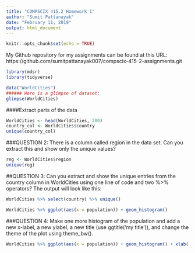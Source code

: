 ```yaml
---
title: "COMPSCIX 415.2 Homework 1"
author: "Sumit Pattanayak"
date: "February 11, 2019"
output: html_document
---
```


```r
knitr::opts_chunk$set(echo = TRUE)
```
My Github repository for my assignments can be found at this URL: https://github.com/sumitpattanayak007/compscix-415-2-assignments.git

```r
library(mdsr)
library(tidyverse)
```

```r
data("WorldCities")
###### Here is a glimpse of dataset:
glimpse(WorldCities)
```

####Extract parts of the data

```r
WorldCities <- head(WorldCities, 200)
country_col <- WorldCities$country
unique(country_col)

```

###QUESTION 2: There is a column called region in the data set. Can you extract this and show only the unique values?

```r
reg <- WorldCities$region
unique(reg)

```

##QUESTION 3: Can you extract and show the unique entries from the country column in WorldCities using one line of code and two %>% operators? The output will look like this:

```r
WorldCities %>% select(country) %>% unique()

```

```r
WorldCities %>% ggplot(aes(x = population)) + geom_histogram()
```

###QUESTION 4: Make one more histogram of the population and add a new x-label, a new ylabel, a new title (use ggtitle('my title')), and change the theme of the plot using theme_bw().

```r
WorldCities %>% ggplot(aes(x = population)) + geom_histogram() + xlab('Population') + ylab('Freqency') + ggtitle('Histogram of Population of World Cities') + theme_bw()
```

